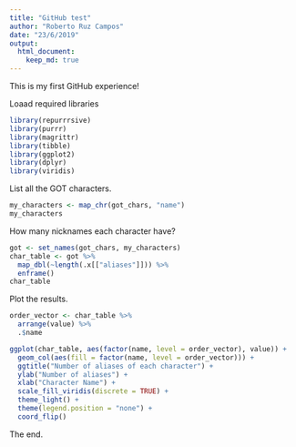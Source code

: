 ```yaml
---
title: "GitHub test"
author: "Roberto Ruz Campos"
date: "23/6/2019"
output:
  html_document:
    keep_md: true
---
```


This is my first GitHub experience!

Loaad required libraries
```r
library(repurrrsive)
library(purrr)
library(magrittr)
library(tibble)
library(ggplot2)
library(dplyr)
library(viridis)
```

List all the GOT characters.
```r
my_characters <- map_chr(got_chars, "name")
my_characters
```

How many nicknames each character have?
```r
got <- set_names(got_chars, my_characters)
char_table <- got %>% 
  map_dbl(~length(.x[["aliases"]])) %>% 
  enframe()
char_table
```
Plot the results.
```r
order_vector <- char_table %>% 
  arrange(value) %>% 
  .$name
```


```r
ggplot(char_table, aes(factor(name, level = order_vector), value)) +
  geom_col(aes(fill = factor(name, level = order_vector))) +
  ggtitle("Number of aliases of each character") +
  ylab("Number of aliases") + 
  xlab("Character Name") +
  scale_fill_viridis(discrete = TRUE) +
  theme_light() +
  theme(legend.position = "none") +
  coord_flip()

```


The end.